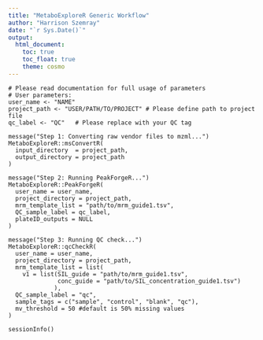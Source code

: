 ```yaml
---
title: "MetaboExploreR Generic Workflow"
author: "Harrison Szemray"
date: "`r Sys.Date()`"
output: 
  html_document:
    toc: true
    toc_float: true
    theme: cosmo
---
```


```Single

# Please read documentation for full usage of parameters
# User parameters:
user_name <- "NAME"
project_path <- "USER/PATH/TO/PROJECT" # Please define path to project file
qc_label <- "QC"   # Please replace with your QC tag 

message("Step 1: Converting raw vendor files to mzml...")
MetaboExploreR::msConvertR(
  input_directory  = project_path,
  output_directory = project_path
)

message("Step 2: Running PeakForgeR...")
MetaboExploreR::PeakForgeR(
  user_name = user_name,
  project_directory = project_path,
  mrm_template_list = "path/to/mrm_guide1.tsv",
  QC_sample_label = qc_label,
  plateID_outputs = NULL
)

message("Step 3: Running QC check...")
MetaboExploreR::qcCheckR(
  user_name = user_name,
  project_directory = project_path,
  mrm_template_list = list(
    v1 = list(SIL_guide = "path/to/mrm_guide1.tsv", 
              conc_guide = "path/to/SIL_concentration_guide1.tsv")
             ),
  QC_sample_label = "qc",
  sample_tags = c("sample", "control", "blank", "qc"),
  mv_threshold = 50 #default is 50% missing values
)

sessionInfo()
```
